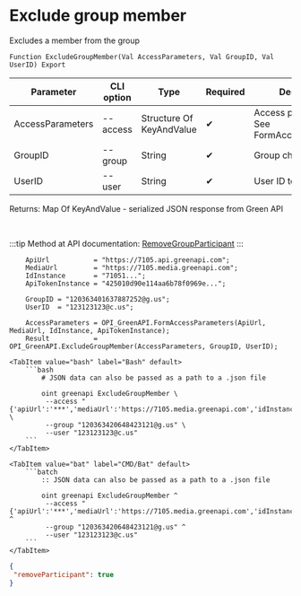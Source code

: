 ﻿---
sidebar_position: 5
description: Exclude group member and other functions to work with Green API in the Open Integration Package, a free open-source integration library for 1C:Enterprise 8, OneScript and CLI
keywords: [1C, 1С, 1С:Enterprise, 1С:Enterprise 8.3, API, Integration, Services, Exchange, OneScript, CLI, Green API]
---


# Exclude group member
 Excludes a member from the group



`Function ExcludeGroupMember(Val AccessParameters, Val GroupID, Val UserID) Export`

  | Parameter | CLI option | Type | Required | Description |
  |-|-|-|-|-|
  | AccessParameters | --access | Structure Of KeyAndValue | &#x2714; | Access parameters. See FormAccessParameters |
  | GroupID | --group | String | &#x2714; | Group chat identifier |
  | UserID | --user | String | &#x2714; | User ID to add |

  
  Returns:  Map Of KeyAndValue - serialized JSON response from Green API

<br/>

:::tip
Method at API documentation: [RemoveGroupParticipant](https://green-api.com/docs/api/groups/RemoveGroupParticipant/)
:::
<br/>



```bsl title="1C:Enterprise/OneScript code example"
    ApiUrl           = "https://7105.api.greenapi.com";
    MediaUrl         = "https://7105.media.greenapi.com";
    IdInstance       = "71051...";
    ApiTokenInstance = "425010d90e114aa6b78f0969e...";

    GroupID = "120363401637887252@g.us";
    UserID  = "123123123@c.us";

    AccessParameters = OPI_GreenAPI.FormAccessParameters(ApiUrl, MediaUrl, IdInstance, ApiTokenInstance);
    Result           = OPI_GreenAPI.ExcludeGroupMember(AccessParameters, GroupID, UserID);
```
 

 <Tabs>
  
    <TabItem value="bash" label="Bash" default>
        ```bash
            # JSON data can also be passed as a path to a .json file
            
            oint greenapi ExcludeGroupMember \
             --access "{'apiUrl':'***','mediaUrl':'https://7105.media.greenapi.com','idInstance':'7105187566','apiTokenInstance':'***'}" \
             --group "120363420648423121@g.us" \
             --user "123123123@c.us"
        ```
    </TabItem>
  
    <TabItem value="bat" label="CMD/Bat" default>
        ```batch
            :: JSON data can also be passed as a path to a .json file
            
            oint greenapi ExcludeGroupMember ^
             --access "{'apiUrl':'***','mediaUrl':'https://7105.media.greenapi.com','idInstance':'7105187566','apiTokenInstance':'***'}" ^
             --group "120363420648423121@g.us" ^
             --user "123123123@c.us"
        ```
    </TabItem>
</Tabs>


```json title="Result"
{
 "removeParticipant": true
}
```
